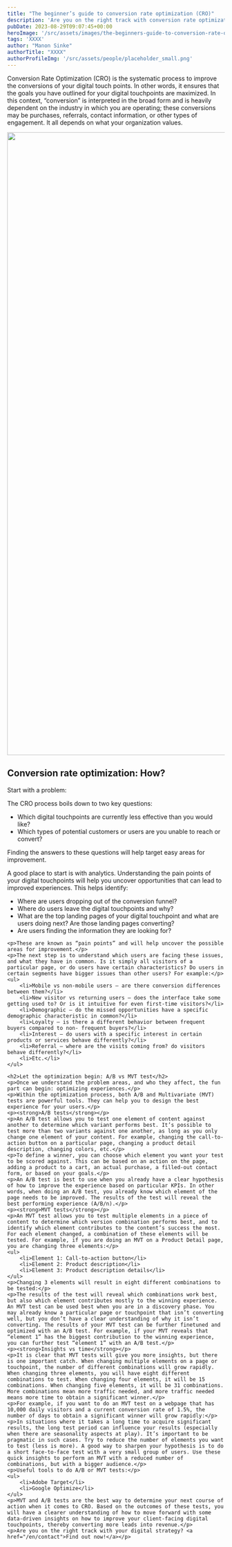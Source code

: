 ```yaml
---
title: "The beginner’s guide to conversion rate optimization (CRO)"
description: 'Are you on the right track with conversion rate optimization? This beginner''s guide covers the best practices when it comes to CRO.'
pubDate: 2023-08-29T09:07:45+00:00
heroImage: '/src/assets/images/the-beginners-guide-to-conversion-rate-optimization-cro.jpg'
tags: 'XXXX'
author: "Manon Sinke"
authorTitle: "XXXX"
authorProfileImg: '/src/assets/people/placeholder_small.png'
---
```



<LayoutSection backgroundColor="dark">
    <p>Conversion Rate Optimization (CRO) is the systematic process to improve the conversions of your digital touch points. In other words, it ensures that the goals you have outlined for your digital touchpoints are maximized. In this context, “conversion” is interpreted in the broad form and is heavily dependent on the industry in which you are operating; these conversions may be purchases, referrals, contact information, or other types of engagement. It all depends on what your organization values.</p>
</LayoutSection>

<LayoutSection>
     <Image loading="lazy" class='mx-auto shadow-xl shadow-primary/20 rounded-xl overflow-hidden'
            src='/src/assets/images/the-beginners-guide-to-conversion-rate-optimization-cro.jpg' 
            alt=''
            width="1920"
            height="1440"
    />
    <h2>Conversion rate optimization: How?</h2>
    <p>Start with a problem:</p>
    <p>The CRO process boils down to two key questions:</p>
    <ul>
        <li>Which digital touchpoints are currently less effective than you would like?</li>
        <li>Which types of potential customers or users are you unable to reach or convert?</li>
    </ul>
    <p>Finding the answers to these questions will help target easy areas for improvement.</p>
    <p>A good place to start is with analytics. Understanding the pain points of your digital touchpoints will help you uncover opportunities that can lead to improved experiences. This helps identify:</p>
    <ul>
        <li>Where are users dropping out of the conversion funnel?</li>
        <li>Where do users leave the digital touchpoints and why?</li>
        <li>What are the top landing pages of your digital touchpoint and what are users doing next? Are those landing pages converting?</li>
        <li>Are users finding the information they are looking for?</li>
    </ul>

    <p>These are known as “pain points” and will help uncover the possible areas for improvement.</p>
    <p>The next step is to understand which users are facing these issues, and what they have in common. Is it simply all visitors of a particular page, or do users have certain characteristics? Do users in certain segments have bigger issues than other users? For example:</p>
    <ul>
        <li>Mobile vs non-mobile users – are there conversion differences between them?</li>
        <li>New visitor vs returning users – does the interface take some getting used to? Or is it intuitive for even first-time visitors?</li>
        <li>Demographic – do the missed opportunities have a specific demographic characteristic in common?</li>
        <li>Loyalty – is there a different behavior between frequent buyers compared to non- frequent buyers?</li>
        <li>Interest – do users with a specific interest in certain products or services behave differently?</li>
        <li>Referral – where are the visits coming from? do visitors behave differently?</li>
        <li>Etc.</li>
    </ul>

    <h2>Let the optimization begin: A/B vs MVT test</h2>
    <p>Once we understand the problem areas, and who they affect, the fun part can begin: optimizing experiences.</p>
    <p>Within the optimization process, both A/B and Multivariate (MVT) tests are powerful tools. They can help you to design the best experience for your users.</p>
    <p><strong>A/B tests</strong></p>
    <p>An A/B test allows you to test one element of content against another to determine which variant performs best. It’s possible to test more than two variants against one another, as long as you only change one element of your content. For example, changing the call-to-action button on a particular page, changing a product detail description, changing colors, etc.</p>
    <p>To define a winner, you can choose which element you want your test to be scored against. This can be based on an action on the page, adding a product to a cart, an actual purchase, a filled-out contact form, or based on your goals.</p>
    <p>An A/B test is best to use when you already have a clear hypothesis of how to improve the experience based on particular KPIs. In other words, when doing an A/B test, you already know which element of the page needs to be improved. The results of the test will reveal the best performing experience (A/B/n).</p>
    <p><strong>MVT tests</strong></p>
    <p>An MVT test allows you to test multiple elements in a piece of content to determine which version combination performs best, and to identify which element contributes to the content’s success the most. For each element changed, a combination of these elements will be tested. For example, if you are doing an MVT on a Product Detail page, you are changing three elements:</p>
    <ul>
        <li>Element 1: Call-to-action button</li>
        <li>Element 2: Product description</li>
        <li>Element 3: Product description details</li>
    </ul>
    <p>Changing 3 elements will result in eight different combinations to be tested:</p>
    <p>The results of the test will reveal which combinations work best, but also which element contributes mostly to the winning experience. An MVT test can be used best when you are in a discovery phase. You may already know a particular page or touchpoint that isn’t converting well, but you don’t have a clear understanding of why it isn’t converting. The results of your MVT test can be further finetuned and optimized with an A/B test. For example, if your MVT reveals that “element 1” has the biggest contribution to the winning experience, you can further test “element 1” with an A/B test.</p>
    <p><strong>Insights vs time</strong></p>
    <p>It is clear that MVT tests will give you more insights, but there is one important catch. When changing multiple elements on a page or touchpoint, the number of different combinations will grow rapidly. When changing three elements, you will have eight different combinations to test. When changing four elements, it will be 15 combinations. When changing five elements, it will be 31 combinations. More combinations mean more traffic needed, and more traffic needed means more time to obtain a significant winner.</p>
    <p>For example, if you want to do an MVT test on a webpage that has 10,000 daily visitors and a current conversion rate of 1.5%, the number of days to obtain a significant winner will grow rapidly:</p>
    <p>In situations where it takes a long time to acquire significant results, the long test period can influence your results (especially when there are seasonality aspects at play). It’s important to be pragmatic in such cases. Try to reduce the number of elements you want to test (less is more). A good way to sharpen your hypothesis is to do a short face-to-face test with a very small group of users. Use these quick insights to perform an MVT with a reduced number of combinations, but with a bigger audience.</p>
    <p>Useful tools to do A/B or MVT tests:</p>
    <ul>
        <li>Adobe Target</li>
        <li>Google Optimize</li>
    </ul>
    <p>MVT and A/B tests are the best way to determine your next course of action when it comes to CRO. Based on the outcomes of these tests, you will have a clearer understanding of how to move forward with some data-driven insights on how to improve your client-facing digital touchpoints, thereby converting more leads into revenue.</p>
    <p>Are you on the right track with your digital strategy? <a href="/en/contact">Find out now!</a></p>
</LayoutSection>